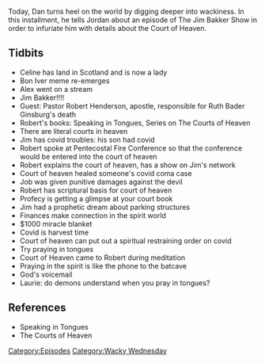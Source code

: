 {{DEFAULTSORT:
    #_EPISODE_0596:Possibly Too Much Wacky
}}{{Episode
    | title           = Possibly Too Much Wacky
    | caption         = Listen to this episode on [https://knowledgefight.libsyn.com/596-possibly-too-wacky Libsyn] [https://open.spotify.com/episode/2MjWltSC3Cp7uQrOgdLYOb Spotify]
    | episodeNumber   = 596
    | length          = 01:13:34
    | airDate         = September 15, 2021
    | episodeType     = [[:Category:Wacky Wednesday|Wacky Wednesday]]
    | appearance      = [[Jim Bakker]], [[Robert Henderson]], [[Laurie Bakker]]
    | previousEpisode = [[595: Boulder Missiles and Gettysburg Nukes]]
    | nextEpisode     = [[597: September 14, 2021]]
}}

{{Stub}}

Today, Dan turns heel on the world by digging deeper into wackiness. In this installment, he tells Jordan about an episode of The Jim Bakker Show in order to infuriate him with details about the Court of Heaven.

==Tidbits==

*Celine has land in Scotland and is now a lady
*Bon Iver meme re-emerges
*Alex went on a stream
*Jim Bakker!!!!
*Guest: Pastor Robert Henderson, apostle, responsible for Ruth Bader Ginsburg's death
*Robert's books: Speaking in Tongues, Series on The Courts of Heaven
*There are literal courts in heaven
*Jim has covid troubles: his son had covid
*Robert spoke at Pentecostal Fire Conference so that the conference would be entered into the court of heaven
*Robert explains the court of heaven, has a show on Jim's network
*Court of heaven healed someone's covid coma case
*Job was given punitive damages against the devil
*Robert has scriptural basis for court of heaven
*Profecy is getting a glimpse at your court book
*Jim had a prophetic dream about parking structures
*Finances make connection in the spirit world
*$1000 miracle blanket
*Covid is harvest time
*Court of heaven can put out a spiritual restraining order on covid
*Try praying in tongues
*Court of Heaven came to Robert during meditation
*Praying in the spirit is like the phone to the batcave
*God's voicemail
*Laurie: do demons understand when you pray in tongues?

==References==

*Speaking in Tongues
*The Courts of Heaven

[[Category:Episodes]]
[[Category:Wacky Wednesday]]
